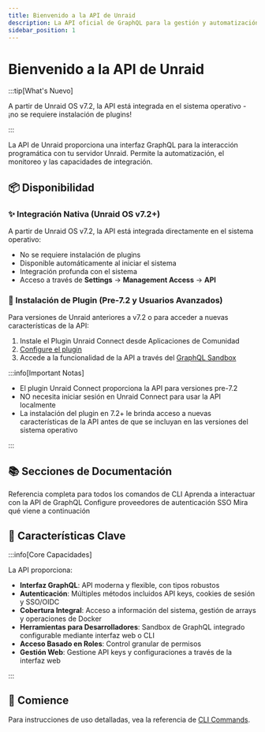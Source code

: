 ```yaml
---
title: Bienvenido a la API de Unraid
description: La API oficial de GraphQL para la gestión y automatización del servidor Unraid
sidebar_position: 1
---
```



# Bienvenido a la API de Unraid

:::tip[What's Nuevo]

A partir de Unraid OS v7.2, la API está integrada en el sistema operativo - ¡no se requiere instalación de plugins!

:::

La API de Unraid proporciona una interfaz GraphQL para la interacción programática con tu servidor Unraid. Permite la automatización, el monitoreo y las capacidades de integración.

## 📦 Disponibilidad

### ✨ Integración Nativa (Unraid OS v7.2+)

A partir de Unraid OS v7.2, la API está integrada directamente en el sistema operativo:

- No se requiere instalación de plugins
- Disponible automáticamente al iniciar el sistema
- Integración profunda con el sistema
- Acceso a través de **Settings** → **Management Access** → **API**

### 🔌 Instalación de Plugin (Pre-7.2 y Usuarios Avanzados)

Para versiones de Unraid anteriores a v7.2 o para acceder a nuevas características de la API:

1. Instale el Plugin Unraid Connect desde Aplicaciones de Comunidad
2. [Configure el plugin](./how-to-use-the-api.mdx#enabling-the-graphql-sandbox)
3. Accede a la funcionalidad de la API a través del [GraphQL Sandbox](./how-to-use-the-api.mdx)

:::info[Important Notas]

- El plugin Unraid Connect proporciona la API para versiones pre-7.2
- NO necesita iniciar sesión en Unraid Connect para usar la API localmente
- La instalación del plugin en 7.2+ le brinda acceso a nuevas características de la API antes de que se incluyan en las versiones del sistema operativo

:::

## 📚 Secciones de Documentación

<div style={{display: 'grid', gridTemplateColumns: 'repeat(auto-fit, minmax(250px, 1fr))', gap: '1rem'}}>
  <Card title="Comandos CLI" icon="terminal" href="./cli">
    Referencia completa para todos los comandos de CLI
  </Card>

  <Card title="Usando la API de Unraid" icon="código" href="./how-to-use-the-api">
    Aprenda a interactuar con la API de GraphQL
  </Card>

  <Card title="Configuración OIDC" icon="escudo" href="./configuración del proveedor OIDC">
    Configure proveedores de autenticación SSO
  </Card>

  <Card title="Características Futuras" icon="cohete" href="./características Futuras">
    Mira qué viene a continuación
  </Card>
</div>

## 🌟 Características Clave

:::info[Core Capacidades]

La API proporciona:

- **Interfaz GraphQL**: API moderna y flexible, con tipos robustos
- **Autenticación**: Múltiples métodos incluidos API keys, cookies de sesión y SSO/OIDC
- **Cobertura Integral**: Acceso a información del sistema, gestión de arrays y operaciones de Docker
- **Herramientas para Desarrolladores**: Sandbox de GraphQL integrado configurable mediante interfaz web o CLI
- **Acceso Basado en Roles**: Control granular de permisos
- **Gestión Web**: Gestione API keys y configuraciones a través de la interfaz web

:::

## 🚀 Comience

<Tabs>
  <TabItem value="v72" label="Unraid OS v7.2+" default>
    <GetStartedV72 />
  </TabItem>

  <TabItem value="antiguo" label="Versiones Pre-7.2">
    <GetStartedPre72 />
  </TabItem>
</Tabs>

Para instrucciones de uso detalladas, vea la referencia de [CLI Commands](./cli).
